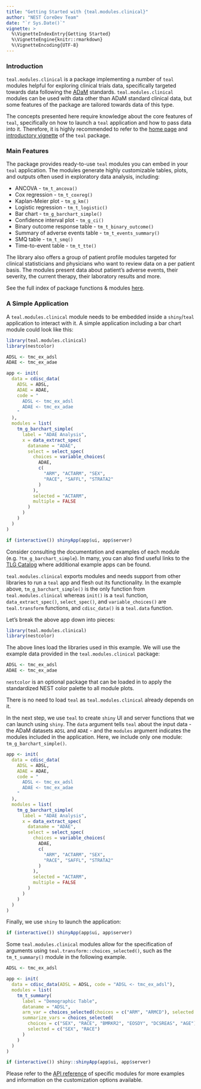 ```yaml
---
title: "Getting Started with {teal.modules.clinical}"
author: "NEST CoreDev Team"
date: "`r Sys.Date()`"
vignette: >
  %\VignetteIndexEntry{Getting Started}
  %\VignetteEngine{knitr::rmarkdown}
  %\VignetteEncoding{UTF-8}
---
```


### Introduction

`teal.modules.clinical` is a package implementing a number of `teal` modules helpful for exploring clinical
trials data, specifically targeted towards data following the [ADaM](https://www.cdisc.org/standards/foundational/adam)
standards. `teal.modules.clinical` modules can be used with data other than ADaM standard clinical data, but some
features of the package are tailored towards data of this type.

The concepts presented here require knowledge about the core features of `teal`, specifically on how to launch a `teal`
application and how to pass data into it. Therefore, it is highly recommended to refer to the [home page](https://insightsengineering.github.io/teal/latest-tag/) and
[introductory vignette](https://insightsengineering.github.io/teal/latest-tag/articles/getting-started-with-teal.html) of the `teal` package.

### Main Features

The package provides ready-to-use `teal` modules you can embed in your `teal` application. The modules
generate highly customizable tables, plots, and outputs often used in exploratory data analysis, including:

- ANCOVA - `tm_t_ancova()`
- Cox regression - `tm_t_coxreg()`
- Kaplan-Meier plot - `tm_g_km()`
- Logistic regression - `tm_t_logistic()`
- Bar chart - `tm_g_barchart_simple()`
- Confidence interval plot - `tm_g_ci()`
- Binary outcome response table - `tm_t_binary_outcome()`
- Summary of adverse events table - `tm_t_events_summary()`
- SMQ table - `tm_t_smq()`
- Time-to-event table - `tm_t_tte()`

The library also offers a group of patient profile modules targeted for clinical statisticians and physicians
who want to review data on a per patient basis. The modules present data about patient's adverse events,
their severity, the current therapy, their laboratory results and more.

See the full index of package functions & modules [here](https://insightsengineering.github.io/teal.modules.clinical/latest-tag/reference/index.html).

### A Simple Application

A `teal.modules.clinical` module needs to be embedded inside a `shiny`/`teal` application to interact with it.
A simple application including a bar chart module could look like this:

```r
library(teal.modules.clinical)
library(nestcolor)

ADSL <- tmc_ex_adsl
ADAE <- tmc_ex_adae

app <- init(
  data = cdisc_data(
    ADSL = ADSL,
    ADAE = ADAE,
    code = "
      ADSL <- tmc_ex_adsl
      ADAE <- tmc_ex_adae
    "
  ),
  modules = list(
    tm_g_barchart_simple(
      label = "ADAE Analysis",
      x = data_extract_spec(
        dataname = "ADAE",
        select = select_spec(
          choices = variable_choices(
            ADAE,
            c(
              "ARM", "ACTARM", "SEX",
              "RACE", "SAFFL", "STRATA2"
            )
          ),
          selected = "ACTARM",
          multiple = FALSE
        )
      )
    )
  )
)

if (interactive()) shinyApp(app$ui, app$server)
```
Consider consulting the documentation and examples of each module (e.g. `?tm_g_barchart_simple`). In many, you can also find useful links to the  [TLG Catalog](https://insightsengineering.github.io/tlg-catalog/stable/) where additional example apps can be found.

`teal.modules.clinical` exports modules and needs support from other libraries to run a `teal` app and flesh out its
functionality. In the example above, `tm_g_barchart_simple()` is the only function from `teal.modules.clinical` whereas
`init()` is a `teal` function, `data_extract_spec()`, `select_spec()`, and `variable_choices()` are `teal.transform`
functions, and `cdisc_data()` is a `teal.data` function.

Let's break the above app down into pieces:

```r
library(teal.modules.clinical)
library(nestcolor)
```

The above lines load the libraries used in this example. We will use the example data provided in the
`teal.modules.clinical` package:

```r
ADSL <- tmc_ex_adsl
ADAE <- tmc_ex_adae
```

`nestcolor` is an optional package that can be loaded in to apply the standardized NEST color palette to all module
plots.

There is no need to load `teal` as `teal.modules.clinical` already depends on it.

In the next step, we use `teal` to create `shiny` UI and server functions that we can launch using `shiny`. The `data`
argument tells `teal` about the input data - the ADaM datasets `ADSL` and `ADAE` - and the `modules`
argument indicates the modules included in the application. Here, we include only one module: `tm_g_barchart_simple()`.

```r
app <- init(
  data = cdisc_data(
    ADSL = ADSL,
    ADAE = ADAE,
    code = "
      ADSL <- tmc_ex_adsl
      ADAE <- tmc_ex_adae
    "
  ),
  modules = list(
    tm_g_barchart_simple(
      label = "ADAE Analysis",
      x = data_extract_spec(
        dataname = "ADAE",
        select = select_spec(
          choices = variable_choices(
            ADAE,
            c(
              "ARM", "ACTARM", "SEX",
              "RACE", "SAFFL", "STRATA2"
            )
          ),
          selected = "ACTARM",
          multiple = FALSE
        )
      )
    )
  )
)
```

Finally, we use `shiny` to launch the application:

```r
if (interactive()) shinyApp(app$ui, app$server)
```

Some `teal.modules.clinical` modules allow for the specification of arguments using
`teal.transform::choices_selected()`, such as the `tm_t_summary()` module in the following example.

```r
ADSL <- tmc_ex_adsl

app <- init(
  data = cdisc_data(ADSL = ADSL, code = "ADSL <- tmc_ex_adsl"),
  modules = list(
    tm_t_summary(
      label = "Demographic Table",
      dataname = "ADSL",
      arm_var = choices_selected(choices = c("ARM", "ARMCD"), selected = "ARM"),
      summarize_vars = choices_selected(
        choices = c("SEX", "RACE", "BMRKR2", "EOSDY", "DCSREAS", "AGE"),
        selected = c("SEX", "RACE")
      )
    )
  )
)

if (interactive()) shiny::shinyApp(app$ui, app$server)
```

Please refer to the [API reference](https://insightsengineering.github.io/teal.modules.clinical/latest-tag/reference/)
of specific modules for more examples and information on the customization options available.
